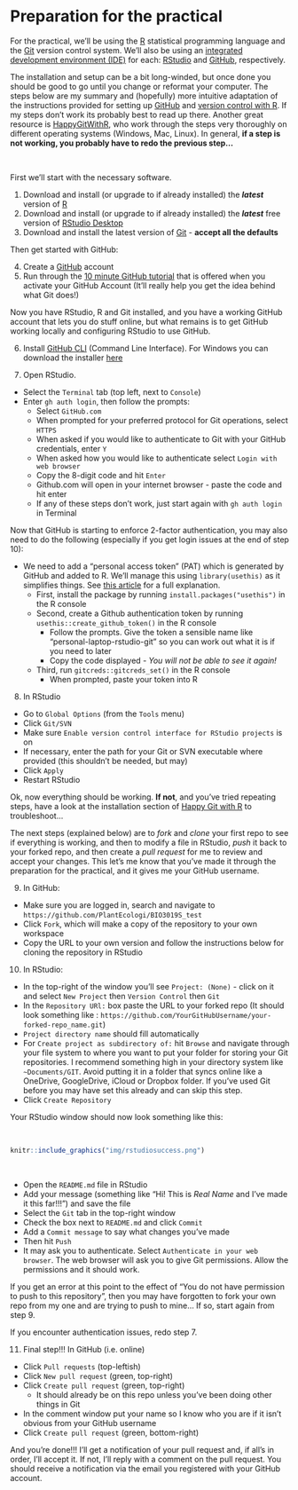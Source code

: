 # Preparation for the practical {#pracprep}

For the practical, we'll be using the [R](https://cran.r-project.org/) statistical programming language and the [Git](https://git-scm.com/) version control system. We'll also be using an [integrated development environment (IDE)](https://en.wikipedia.org/wiki/Integrated_development_environment) for each: [RStudio](https://www.rstudio.com) and [GitHub](https://github.com/), respectively.

The installation and setup can be a bit long-winded, but once done you should be good to go until you change or reformat your computer. The steps below are my summary and (hopefully) more intuitive adaptation of the instructions provided for setting up [GitHub](https://docs.github.com/en/get-started/quickstart/set-up-git?email_source=welcome) and [version control with R](https://support.rstudio.com/hc/en-us/articles/200532077-Version-Control-with-Git-and-SVN). If my steps don't work its probably best to read up there. Another great resource is [HappyGitWithR](https://happygitwithr.com/index.html), who work through the steps very thoroughly on different operating systems (Windows, Mac, Linux). In general, **if a step is not working, you probably have to redo the previous step...**

<br>

First we'll start with the necessary software. 

1. Download and install (or upgrade to if already installed) the ***latest*** version of [R](https://cran.r-project.org/)
2. Download and install (or upgrade to if already installed) the ***latest*** free version of [RStudio Desktop](https://www.rstudio.com/products/rstudio/download/)
3. Download and install the latest version of [Git](https://git-scm.com/) - **accept all the defaults**

Then get started with GitHub:

4. Create a [GitHub](https://github.com/) account
5. Run through the [10 minute GitHub tutorial](https://guides.github.com/activities/hello-world/) that is offered when you activate your GitHub Account (It'll really help you get the idea behind what Git does!)

Now you have RStudio, R and Git installed, and you have a working GitHub account that lets you do stuff online, but what remains is to get GitHub working locally and configuring RStudio to use GitHub.

6. Install [GitHub CLI](https://github.com/cli/cli#installation) (Command Line Interface). For Windows you can download the installer [here](https://cli.github.com/)

7. Open RStudio. 
- Select the `Terminal` tab (top left, next to `Console`)
- Enter `gh auth login`, then follow the prompts:
  - Select `GitHub.com`
  - When prompted for your preferred protocol for Git operations, select `HTTPS`
  - When asked if you would like to authenticate to Git with your GitHub credentials, enter `Y`
  - When asked how you would like to authenticate select `Login with web browser`
  - Copy the 8-digit code and hit `Enter`
  - Github.com will open in your internet browser - paste the code and hit enter
  - If any of these steps don't work, just start again with `gh auth login` in Terminal

Now that GitHub is starting to enforce 2-factor authentication, you may also need to do the following (especially if you get login issues at the end of step 10):

- We need to add a "personal access token" (PAT) which is generated by GitHub and added to R. We'll manage this using `library(usethis)` as it simplifies things. See [this article](https://usethis.r-lib.org/articles/git-credentials.html) for a full explanation.
  - First, install the package by running `install.packages("usethis")` in the R console
  - Second, create a Github authentication token by running `usethis::create_github_token()` in the R console
    - Follow the prompts. Give the token a sensible name like "personal-laptop-rstudio-git" so you can work out what it is if you need to later
    - Copy the code displayed - _You will not be able to see it again!_
  - Third, run `gitcreds::gitcreds_set()` in the R console
    - When prompted, paste your token into R

8. In RStudio
- Go to `Global Options` (from the `Tools` menu)
- Click `Git/SVN`
- Make sure `Enable version control interface for RStudio projects` is on
- If necessary, enter the path for your Git or SVN executable where provided (this shouldn't be needed, but may)
- Click `Apply`
- Restart RStudio

Ok, now everything should be working. **If not**, and you've tried repeating steps, have a look at the installation section of [Happy Git with R](https://happygitwithr.com/) to troubleshoot...

The next steps (explained below) are to _fork_ and _clone_ your first repo to see if everything is working, and then to modify a file in RStudio, _push_ it back to your forked repo, and then create a _pull request_ for me to review and accept your changes. This let's me know that you've made it through the preparation for the practical, and it gives me your GitHub username.

9. In GitHub:
- Make sure you are logged in, search and navigate to `https://github.com/PlantEcologi/BIO3019S_test`
- Click `Fork`, which will make a copy of the repository to your own workspace
- Copy the URL to your own version and follow the instructions below for cloning the repository in RStudio

10. In RStudio:
- In the top-right of the window you'll see `Project: (None)` - click on it and select `New Project` then `Version Control` then `Git`
- In the `Repository URl:` box paste the URL to your forked repo (It should look something like : `https://github.com/YourGitHubUsername/your-forked-repo_name.git`)
- `Project directory name` should fill automatically
- For `Create project as subdirectory of:` hit `Browse` and navigate through your file system to where you want to put your folder for storing your Git repositories. I recommend something high in your directory system like `~Documents/GIT`. Avoid putting it in a folder that syncs online like a OneDrive, GoogleDrive, iCloud or Dropbox folder. If you've used Git before you may have set this already and can skip this step.
- Click `Create Repository`

Your RStudio window should now look something like this:

<br>

```r
knitr::include_graphics("img/rstudiosuccess.png")
```

<br>

- Open the `README.md` file in RStudio
- Add your message (something like "Hi! This is _Real Name_ and I've made it this far!!!") and save the file
- Select the `Git` tab in the top-right window
- Check the box next to `README.md` and click `Commit`
- Add a `Commit message` to say what changes you've made
- Then hit `Push`
- It may ask you to authenticate. Select `Authenticate in your web browser`. The web browser will ask you to give Git permissions. Allow the permissions and it should work.

If you get an error at this point to the effect of "You do not have permission to push to this repository", then you may have forgotten to fork your own repo from my one and are trying to push to mine... If so, start again from step 9.

If you encounter authentication issues, redo step 7. 

11. Final step!!! In GitHub (i.e. online)
- Click `Pull requests` (top-leftish)
- Click `New pull request` (green, top-right)
- Click `Create pull request` (green, top-right)
  - It should already be on this repo unless you've been doing other things in Git
- In the comment window put your name so I know who you are if it isn't obvious from your GitHub username
- Click `Create pull request` (green, bottom-right)

And you're done!!! I'll get a notification of your pull request and, if all's in order, I'll accept it. If not, I'll reply with a comment on the pull request. You should receive a notification via the email you registered with your GitHub account.

<br>
